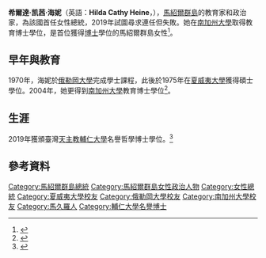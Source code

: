 {{noteTA
|G1=地名
|1=zh-cn:马朱罗; zh-tw:馬久羅; zh-hk:馬久羅;
|2=zh-cn:海因; zh-tw:海妮;zh-hk:海因;
}}
{{Infobox officeholder
|name        = 希爾達·海妮<br />''Hilda Heine''
|image       = Hilda Heine 20171030.jpg
|office      = {{flag|Marshall Islands}}第8任[[馬紹爾群島總統|總統]]
|term_start  = 2016年1月28日
|term_end    = 2020年1月14日
|succeeding  = 
|predecessor = [[卡斯滕·內姆拉|卡斯滕·內姆拉]]
|successor   = [[戴维·卡布阿|大衛·柯布亞]]
|birth_date  = {{birth date and age|1951|4|6|df=y}}
|birth_place = {{flag|Trust Territory of the Pacific Islands}}[[馬紹爾群島|馬紹爾群島]][[馬久羅|馬久羅]]
|nationality = {{flag|Marshall Islands}}
|death_date  = 
|death_place = 
|party       = 無
|spouse      = 托马斯·齊金爾（Thomas Kijiner） 
|children    = 4名
|alma_mater  = [[俄勒岡大學|俄勒岡大學]]<br>[[夏威夷大學馬諾阿分校|夏威夷大學馬諾阿分校]]<br>{{link-en|南加州大學羅西耶教育學校|USC Rossier School of Education|南加州大學}}
}}
'''希爾達·凯茜·海妮'''（英語：'''Hilda Cathy Heine'''，{{bd|1951年|4月6日|catIdx=Heine, Hilda}}），[[馬紹爾群島|馬紹爾群島]]的教育家和政治家，為該國首任女性總統，2019年試圖尋求連任但失敗。她在[[南加州大學|南加州大學]]取得教育博士學位，是首位獲得[[博士|博士]]學位的馬紹爾群島女性<ref name="SallinenSiamomua2005">{{cite book|last1=Sallinen|first1=Maarit|last2=Siamomua|first2=Amelia Kinahoi|title=Profiles of Pacific Women|url=http://books.google.com/books?id=EV_aAAAAMAAJ|year=2005|publisher=UNIFEM Pacific Regional Office|page=13}}</ref>。

== 早年與教育 ==
1970年，海妮於[[俄勒岡大學|俄勒岡大學]]完成學士課程，此後於1975年在[[夏威夷大學|夏威夷大學]]獲得碩士學位。2004年，她更得到[[南加州大學|南加州大學]]教育博士學位<ref name=pacwip.org>{{cite web|title=Marshall Islands|url=http://www.pacwip.org/future-elections/marshall-is/?viewdetails&candidate=10|publisher=Pacific Women in Politics|accessdate=2015-06-05|archive-date=2015-08-28|archive-url=https://web.archive.org/web/20150828021729/http://www.pacwip.org/future-elections/marshall-is/?viewdetails&candidate=10|dead-url=yes}}</ref>。

== 生涯 ==
2019年獲頒臺灣[[天主教輔仁大學|天主教輔仁大學]]名譽哲學博士學位。<ref>{{Cite web |url=http://www.fju.edu.tw/focusDetail.jsp?focusID=1460&focusClassID=3 |title=馬紹爾群島總統海妮獲頒輔大名譽哲學博士學位 |access-date=2019-10-26 |archive-date=2021-03-10 |archive-url=https://web.archive.org/web/20210310075848/http://www.fju.edu.tw/focusDetail.jsp?focusID=1460&focusClassID=3 |dead-url=no }}</ref>

== 參考資料 ==
{{reflist}}

{{s-start}}
{{s-off}}
{{s-bef|before=[[卡斯滕·內姆拉|卡斯滕·內姆拉]]}}
{{s-ttl|title=[[馬紹爾群島總統|馬紹爾群島總統]]|years=2016–2020}}
{{s-aft|after=[[戴维·卡布阿|戴维·卡布阿]]}}
{{s-end}}

{{馬紹爾群島總統}}
{{Authority control}}

{{DEFAULTSORT:Heine, Hilda}}
[[Category:馬紹爾群島總統|Category:馬紹爾群島總統]]
[[Category:馬紹爾群島女性政治人物|Category:馬紹爾群島女性政治人物]]
[[Category:女性總統|Category:女性總統]]
[[Category:夏威夷大學校友|Category:夏威夷大學校友]]
[[Category:俄勒岡大學校友|Category:俄勒岡大學校友]]
[[Category:南加州大學校友|Category:南加州大學校友]]
[[Category:馬久羅人|Category:馬久羅人]]
[[Category:輔仁大學名譽博士|Category:輔仁大學名譽博士]]